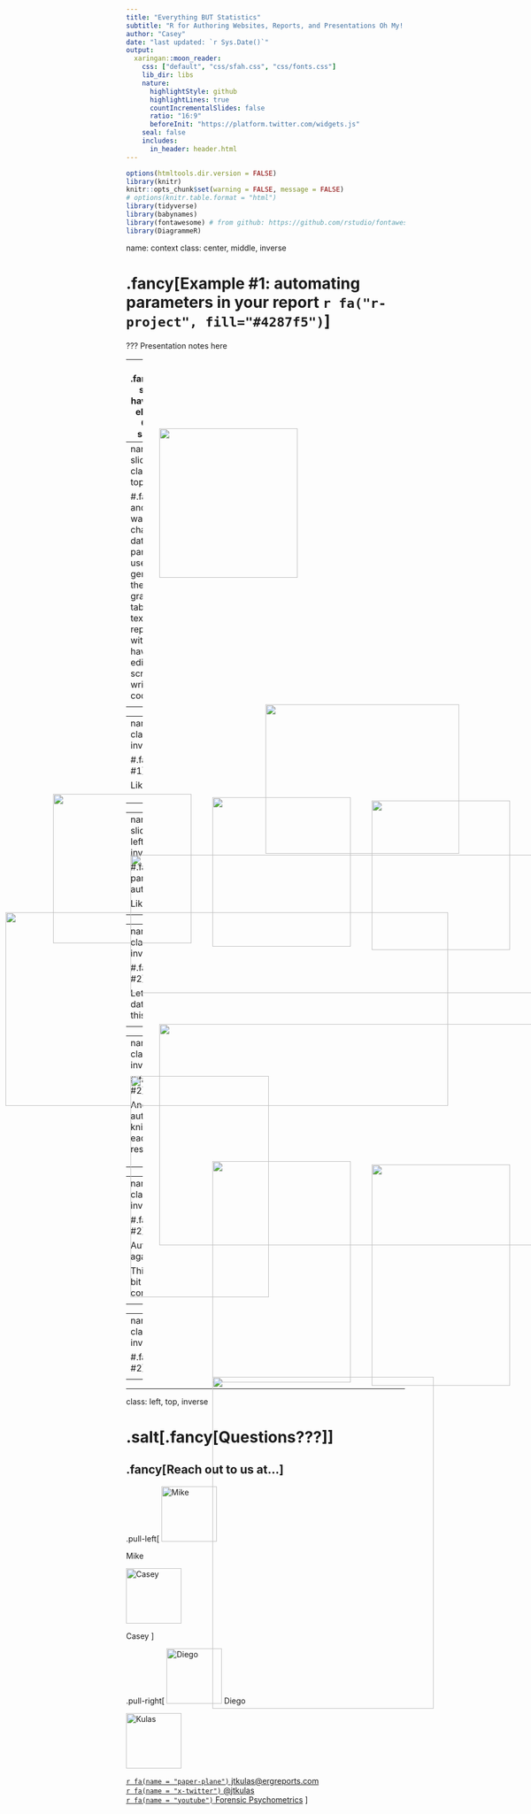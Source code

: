 ```yaml
---
title: "Everything BUT Statistics"
subtitle: "R for Authoring Websites, Reports, and Presentations Oh My!!"
author: "Casey"
date: "last updated: `r Sys.Date()`"
output:
  xaringan::moon_reader:
    css: ["default", "css/sfah.css", "css/fonts.css"]
    lib_dir: libs
    nature:
      highlightStyle: github
      highlightLines: true
      countIncrementalSlides: false
      ratio: "16:9"
      beforeInit: "https://platform.twitter.com/widgets.js"
    seal: false 
    includes:
      in_header: header.html
---
```


```r
options(htmltools.dir.version = FALSE)
library(knitr)
knitr::opts_chunk$set(warning = FALSE, message = FALSE)
# options(knitr.table.format = "html")
library(tidyverse)
library(babynames)
library(fontawesome) # from github: https://github.com/rstudio/fontawesome
library(DiagrammeR)
```

name: context
class: center, middle, inverse

# .fancy[Example #1: automating parameters in your report `r fa("r-project", fill="#4287f5")`]

???
Presentation notes here

--
# .fancy[Let's say you have a very elaborate Quarto script…]
<img src="img/slide1_1.png"
     width="250" height="270"
     style="position:absolute; left:30%">
     
<img src="img/slide1_2.png"
     width="250" height="270"
     style="position:absolute; left:50%">
     


---
name: slide2
class: left, top, inverse

#.fancy[… and you want to change the data and/or parameters used to generate the plots, graphs, tables and text in your reports without having to edit your script or write new code]

<img src="img/slide2_1.jpg"
     width="350" height="270"
     style="position:absolute; left:50%">

--

---
name: slide3
class: left, top, inverse

#.fancy[Example #1]

Like this:

<img src="img/slide3_1.png"
     width="250" height="270"
     style="position:absolute; left:10%">
     
     
<img src="img/slide3_2.png"
     width="250" height="270"
     style="position:absolute; left:40%">
     
     
<img src="img/slide3_3.png"
     width="250" height="270"
     style="position:absolute; left:70%">

--


---
name: slide4
class: left, top, inverse

#.fancy[Use parameter automation!]

Like this:

<img src="img/slide4_1.png"
     width="800" height="350"
     style="position:absolute; left:1%">
     


--


---
name: slide5
class: left, top, inverse

#.fancy[Example #2]

Let's say your data looks like this:

<img src="img/slide5_1.png"
     width="800" height="400"
     style="position:absolute; left:30%">
     


--


---
name: slide6
class: left, top, inverse

#.fancy[Example #2]

And you want to automatically knit a report for each respondent


<img src="img/slide6_1.png"
     width="250" height="400"
     style="position:absolute; top:50%">
     
<img src="img/slide6_2.png"
     width="250" height="400"
     style="position:absolute; left:40%">
     
     
<img src="img/slide6_3.png"
     width="250" height="400"
     style="position:absolute; left:70%">
     


--


---
name: slide7
class: left, top, inverse

#.fancy[Example #2]

Automation again!

This time a little bit more complicated


<img src="img/slide7_1.png"
     width="1000" height="250"
     style="position:absolute; top:40%">
     

--

---
name: slide8
class: left, top, inverse

#.fancy[Example #2]

<img src="img/slide8_1.png"
     width="400" height="600"
     style="position:absolute; left:40%">
     

--


---

class: left, top, inverse

# .salt[.fancy[Questions???]]
## .fancy[Reach out to us at...]

.pull-left[
<img class="circle" src="img/mike.jpg" alt="Mike" width="100px"/>  

Mike <br>

<img class="circle" src="img/casey.jpg" alt="Casey" width="100px"/>  

Casey
]

.pull-right[
<img class="circle" src="img/diego.jpg" alt="Diego" width="100px"/>
Diego <br>

<img class="circle" src="img/kulas.jpg" alt="Kulas" width="100px"/>  

[`r fa(name = "paper-plane")` jtkulas@ergreports.com](mailto:jtkulas@ergreports.com)  
[`r fa(name = "x-twitter")` @jtkulas](http://twitter.com/jtkulas)  
[`r fa(name = "youtube")` Forensic Psychometrics](https://www.youtube.com/@forensicpsychometrics8300)
]

